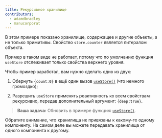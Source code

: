 ```yaml
---
title: Рекурсивное хранилище
contributors:
  - adamdbradley
  - manucorporat
---
```


В этом примере показано хранилище, содержащее и другие объекты, а не только примитивы. Свойство `store.counter` является литералом объекта.

Пример в таком виде не работает, потому что по умолчанию функция `useStore` отслеживает только свойства верхнего уровня.

Чтобы пример заработал, вам нужно сделать одно из двух:

1. Обернуть `{count:0}` в ещё один вызов [`useStore()`](/docs/components/state/index.mdx#usestore) (что немного громоздко);

1. Разрешить `useStore` применять реактивность ко всем свойствам рекурсивно, передав дополнительный аргумент: `{deep:true}`.

> **Ваша задача:** Обновить в примере функцию [`useStore()`](/docs/components/state/index.mdx#usestore).

Обратите внимание, что хранилища не привязаны к какому-то одному компоненту. На самом деле вы можете передавать хранилища от одного компонента к другому.
